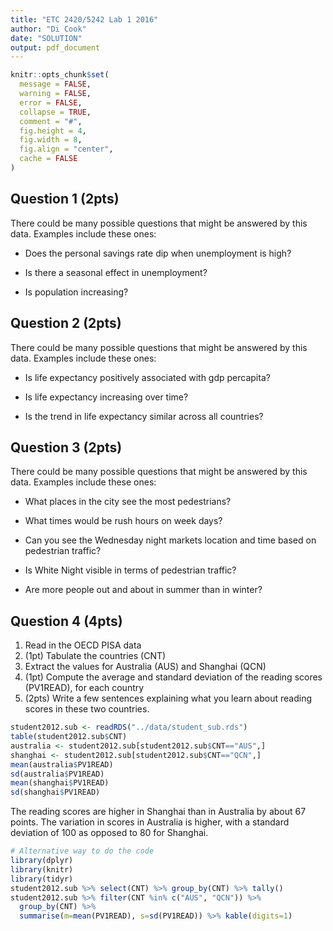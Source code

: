 ```yaml
---
title: "ETC 2420/5242 Lab 1 2016"
author: "Di Cook"
date: "SOLUTION"
output: pdf_document
---
```


```r
knitr::opts_chunk$set(
  message = FALSE,
  warning = FALSE,
  error = FALSE, 
  collapse = TRUE,
  comment = "#",
  fig.height = 4,
  fig.width = 8,
  fig.align = "center",
  cache = FALSE
)
```


## Question 1 (2pts)

There could be many possible questions that might be answered by this data. Examples include these ones:

- Does the personal savings rate dip when unemployment is high?

- Is there a seasonal effect in unemployment?

- Is population increasing?

## Question 2 (2pts)

There could be many possible questions that might be answered by this data. Examples include these ones:

- Is life expectancy positively associated with gdp percapita?

- Is life expectancy increasing over time?

- Is the trend in life expectancy similar across all countries?

## Question 3 (2pts)

There could be many possible questions that might be answered by this data. Examples include these ones:

- What places in the city see the most pedestrians?

- What times would be rush hours on week days?

- Can you see the Wednesday night markets location and time based on pedestrian traffic?

- Is White Night visible in terms of pedestrian traffic?

- Are more people out and about in summer than in winter?


## Question 4 (4pts)

1. Read in the OECD PISA data
2. (1pt) Tabulate the countries (CNT)
3. Extract the values for Australia (AUS) and Shanghai (QCN)
4. (1pt) Compute the average and standard deviation of the reading scores (PV1READ), for each country
5. (2pts) Write a few sentences explaining what you learn about reading scores in these two countries.

```r
student2012.sub <- readRDS("../data/student_sub.rds") 
table(student2012.sub$CNT)
australia <- student2012.sub[student2012.sub$CNT=="AUS",]
shanghai <- student2012.sub[student2012.sub$CNT=="QCN",]
mean(australia$PV1READ)
sd(australia$PV1READ)
mean(shanghai$PV1READ)
sd(shanghai$PV1READ)
```

The reading scores are higher in Shanghai than in Australia by about 67 points. The variation in scores in Australia is higher, with a standard deviation of 100 as opposed to 80 for Shanghai.

```r
# Alternative way to do the code
library(dplyr)
library(knitr)
library(tidyr)
student2012.sub %>% select(CNT) %>% group_by(CNT) %>% tally() 
student2012.sub %>% filter(CNT %in% c("AUS", "QCN")) %>%
  group_by(CNT) %>%
  summarise(m=mean(PV1READ), s=sd(PV1READ)) %>% kable(digits=1)
```
